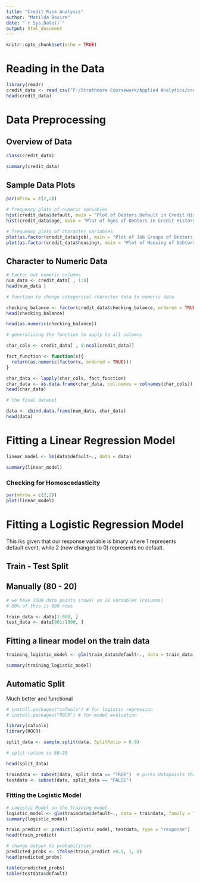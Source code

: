 ---
title: "Credit Risk Analysis"
author: "Matilda Bosire"
date: "`r Sys.Date()`"
output: html_document
---

```{r setup, include=FALSE}
knitr::opts_chunk$set(echo = TRUE)
```


# Reading in the Data

```{r}

library(readr)
credit_data <- read_csv("F:/Strathmore Coursework/Applied Analytics/credit applied analytics.csv")
head(credit_data)

```

# Data Preprocessing

## Overview of Data

```{r}
class(credit_data)
```

```{r}
summary(credit_data)
```
## Sample Data Plots

```{r}

par(mfrow = c(2,2))

# frequency plots of numeric variables 
hist(credit_data$default, main = "Plot of Debtors Default in Credit History", xlab = "Default")
hist(credit_data$age, main = "Plot of Ages of Debtors in Credit History", xlab = "Age")

# frequency plots of character variables 
plot(as.factor(credit_data$job), main = "Plot of Job Groups of Debtors in Credit History", xlab = "Job Groups")
plot(as.factor(credit_data$housing), main = "Plot of Housing of Debtors in Credit History", xlab = "Housing")

```

## Character to Numeric Data

```{r}

# Factor out numeric columns
num_data <- credit_data[ , 1:8]
head(num_data )

```

```{r}

# function to change categorical character data to numeric data

checking_balance <- factor(credit_data$checking_balance, ordered = TRUE)
head(checking_balance)

head(as.numeric(checking_balance))

```

```{r}

# generalizing the function to apply to all columns

char_cols <- credit_data[ , 9:ncol(credit_data)]

fact_function <- function(x){
  return(as.numeric(factor(x, ordered = TRUE)))
}

char_data <- lapply(char_cols, fact_function)
char_data <- as.data.frame(char_data, col.names = colnames(char_cols))
head(char_data)

```

```{r}
# the final dataset

data <- cbind.data.frame(num_data, char_data)
head(data)
```

# Fitting a Linear Regression Model

```{r}

linear_model <- lm(data$default~., data = data)

summary(linear_model)
```

### Checking for Homoscedasticity

```{r}
par(mfrow = c(2,2))
plot(linear_model)
```

# Fitting a Logistic Regression Model 

This iks given that our response variable is binary where 1 represents default event, while 2 (now changed to 0) represents no default. 

## Train - Test Split

## Manually (80 - 20)

```{r}

# we have 1000 data points (rows) on 21 variables (columns)
# 80% of this is 800 rows

train_data <- data[1:800, ]
test_data <- data[801:1000, ]
```

## Fitting a linear model on the train data

```{r}
training_logistic_model <- glm(train_data$default~., data = train_data, family = "binomial")

summary(training_logistic_model)
```

## Automatic Split

Much better and functional

```{r}
# install.packages("caTools") # for logistic regression
# install.packages("ROCR") # for model evaluation

library(caTools)
library(ROCR)
```


```{r}
split_data <- sample.split(data, SplitRatio = 0.8)

# split ration is 80:20

head(split_data)
```
```{r}
traindata <- subset(data, split_data == "TRUE")  # picks datapoints that return TRUE
testdata <- subset(data, split_data == "FALSE")
```


### Fitting the Logistic Model

```{r}

# Logistic Model on the Training model
logistic_model <- glm(traindata$default~., data = traindata, family = "binomial")
summary(logistic_model)

```

```{r}

train_predict <- predict(logistic_model, testdata, type = "response")
head(train_predict)
```

```{r}

# change output to probabilities
predicted_probs <- ifelse(train_predict >0.5, 1, 0)
head(predicted_probs)
```
```{r}

table(predicted_probs)
table(testdata$default)
```

